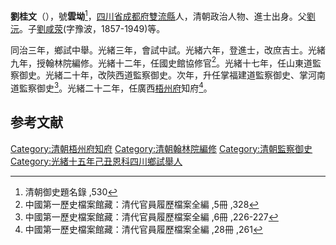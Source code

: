 '''劉桂文'''（{{bd|1842年||？|catIdx=}}），號'''雲坳'''<ref>清朝御史題名錄 ,530</ref>，[[四川省|四川省]][[成都府|成都府]][[雙流縣|雙流縣]]人，清朝政治人物、進士出身。父[[劉沅|劉沅]]。子[[劉咸荥|劉咸荥]](字豫波，1857-1949)等。

同治三年，鄉試中舉。光緒三年，會試中試。光緒六年，登進士，改庶吉士。光緒九年，授翰林院編修。光緒十二年，任國史館協修官<ref>中國第一歷史檔案館藏：清代官員履歷檔案全編 ,5冊 ,328</ref>。光緒十七年，任山東道監察御史。光緒二十年，改陝西道監察御史。次年，升任掌福建道監察御史、掌河南道監察御史<ref>中國第一歷史檔案館藏：清代官員履歷檔案全編 ,6冊 ,226-227</ref>。光緒二十二年，任廣西[[梧州府|梧州府]]知府<ref>中國第一歷史檔案館藏：清代官員履歷檔案全編 ,28冊 ,261</ref>。

==参考文献==
{{reflist}}
{{清朝人物小作品}}
{{光緒六年庚辰科殿試金榜}}
[[Category:清朝梧州府知府|Category:清朝梧州府知府]]
[[Category:清朝翰林院編修|Category:清朝翰林院編修]]
[[Category:清朝監察御史|Category:清朝監察御史]]
[[Category:光緒十五年己丑恩科四川鄉試舉人|Category:光緒十五年己丑恩科四川鄉試舉人]]